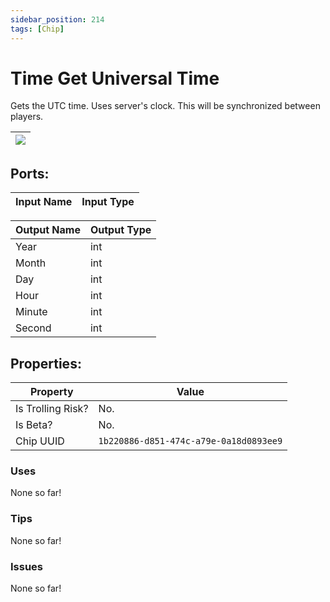 ```yaml
---
sidebar_position: 214
tags: [Chip]
---
```


# Time Get Universal Time


Gets the UTC time. Uses server's clock. This will be synchronized between players.

| ![](https://images-ext-2.discordapp.net/external/MPmIaQzlEPmgGWlgi-WxBBXt0Bjv_zWPkg1y1f_sy3s/https/www.recroomcircuits.com/image/circuit/absolute-value?width=206&height=108) |
|-----|

## Ports:

| Input Name | Input Type |
|-----------|-----------|

| Output Name | Output Type |
|-----------|-----------|
| Year | int |
| Month | int |
| Day | int |
| Hour | int |
| Minute | int |
| Second | int |

## Properties:

| Property  | Value |
|-------------------|-----------|
| Is Trolling Risk? | No. |
| Is Beta? | No. |
| Chip UUID | `1b220886-d851-474c-a79e-0a18d0893ee9` |

### Uses

None so far!

### Tips

None so far!

### Issues

None so far!
